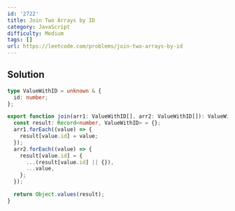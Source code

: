 ```yaml
---
id: '2722'
title: Join Two Arrays by ID
category: JavaScript
difficulty: Medium
tags: []
url: https://leetcode.com/problems/join-two-arrays-by-id
---
```


## Solution

```typescript filename="solution.ts" copy
type ValueWithID = unknown & {
  id: number;
};

export function join(arr1: ValueWithID[], arr2: ValueWithID[]): ValueWithID[] {
  const result: Record<number, ValueWithID> = {};
  arr1.forEach((value) => {
    result[value.id] = value;
  });
  arr2.forEach((value) => {
    result[value.id] = {
      ...(result[value.id] || {}),
      ...value,
    };
  });

  return Object.values(result);
}
```

